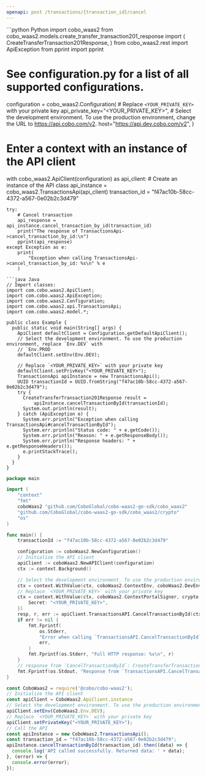 ```yaml
---
openapi: post /transactions/{transaction_id}/cancel
---
```


<RequestExample>
```python Python
import cobo_waas2
from cobo_waas2.models.create_transfer_transaction201_response import (
    CreateTransferTransaction201Response,
)
from cobo_waas2.rest import ApiException
from pprint import pprint

# See configuration.py for a list of all supported configurations.
configuration = cobo_waas2.Configuration(
    # Replace `<YOUR_PRIVATE_KEY>` with your private key
    api_private_key="<YOUR_PRIVATE_KEY>",
    # Select the development environment. To use the production environment, change the URL to https://api.cobo.com/v2.
    host="https://api.dev.cobo.com/v2",
)
# Enter a context with an instance of the API client
with cobo_waas2.ApiClient(configuration) as api_client:
    # Create an instance of the API class
    api_instance = cobo_waas2.TransactionsApi(api_client)
    transaction_id = "f47ac10b-58cc-4372-a567-0e02b2c3d479"

    try:
        # Cancel transaction
        api_response = api_instance.cancel_transaction_by_id(transaction_id)
        print("The response of TransactionsApi->cancel_transaction_by_id:\n")
        pprint(api_response)
    except Exception as e:
        print(
            "Exception when calling TransactionsApi->cancel_transaction_by_id: %s\n" % e
        )

```
```java Java
// Import classes:
import com.cobo.waas2.ApiClient;
import com.cobo.waas2.ApiException;
import com.cobo.waas2.Configuration;
import com.cobo.waas2.api.TransactionsApi;
import com.cobo.waas2.model.*;

public class Example {
  public static void main(String[] args) {
    ApiClient defaultClient = Configuration.getDefaultApiClient();
    // Select the development environment. To use the production environment, replace `Env.DEV` with
    // `Env.PROD
    defaultClient.setEnv(Env.DEV);

    // Replace `<YOUR_PRIVATE_KEY>` with your private key
    defaultClient.setPrivKey("<YOUR_PRIVATE_KEY>");
    TransactionsApi apiInstance = new TransactionsApi();
    UUID transactionId = UUID.fromString("f47ac10b-58cc-4372-a567-0e02b2c3d479");
    try {
      CreateTransferTransaction201Response result =
          apiInstance.cancelTransactionById(transactionId);
      System.out.println(result);
    } catch (ApiException e) {
      System.err.println("Exception when calling TransactionsApi#cancelTransactionById");
      System.err.println("Status code: " + e.getCode());
      System.err.println("Reason: " + e.getResponseBody());
      System.err.println("Response headers: " + e.getResponseHeaders());
      e.printStackTrace();
    }
  }
}

```
```go Go
package main

import (
	"context"
	"fmt"
	coboWaas2 "github.com/CoboGlobal/cobo-waas2-go-sdk/cobo_waas2"
	"github.com/CoboGlobal/cobo-waas2-go-sdk/cobo_waas2/crypto"
	"os"
)

func main() {
	transactionId := "f47ac10b-58cc-4372-a567-0e02b2c3d479"

	configuration := coboWaas2.NewConfiguration()
	// Initialize the API client
	apiClient := coboWaas2.NewAPIClient(configuration)
	ctx := context.Background()

	// Select the development environment. To use the production environment, replace coboWaas2.DevEnv with coboWaas2.ProdEnv
	ctx = context.WithValue(ctx, coboWaas2.ContextEnv, coboWaas2.DevEnv)
	// Replace `<YOUR_PRIVATE_KEY>` with your private key
	ctx = context.WithValue(ctx, coboWaas2.ContextPortalSigner, crypto.Ed25519Signer{
		Secret: "<YOUR_PRIVATE_KEY>",
	})
	resp, r, err := apiClient.TransactionsAPI.CancelTransactionById(ctx, transactionId).Execute()
	if err != nil {
		fmt.Fprintf(
			os.Stderr,
			"Error when calling `TransactionsAPI.CancelTransactionById``: %v\n",
			err,
		)
		fmt.Fprintf(os.Stderr, "Full HTTP response: %v\n", r)
	}
	// response from `CancelTransactionById`: CreateTransferTransaction201Response
	fmt.Fprintf(os.Stdout, "Response from `TransactionsAPI.CancelTransactionById`: %v\n", resp)
}

```
```javascript JavaScript
const CoboWaas2 = require('@cobo/cobo-waas2');
// Initialize the API client
const apiClient = CoboWaas2.ApiClient.instance
// Select the development environment. To use the production environment, replace `Env.DEV` with `Env.PROD`
apiClient.setEnv(CoboWaas2.Env.DEV);
// Replace `<YOUR_PRIVATE_KEY>` with your private key
apiClient.setPrivateKey("<YOUR_PRIVATE_KEY>");
// Call the API
const apiInstance = new CoboWaas2.TransactionsApi();
const transaction_id = "f47ac10b-58cc-4372-a567-0e02b2c3d479";
apiInstance.cancelTransactionById(transaction_id).then((data) => {
  console.log('API called successfully. Returned data: ' + data);
}, (error) => {
  console.error(error);
});
```
</RequestExample>